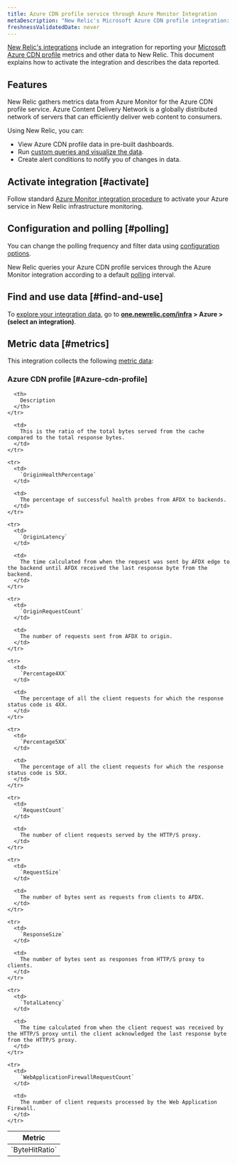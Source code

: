 ```yaml
---
title: Azure CDN profile service through Azure Monitor Integration
metaDescription: "New Relic's Microsoft Azure CDN profile integration: what data it reports and how to enable it."
freshnessValidatedDate: never
---
```


[New Relic's integrations](/docs/infrastructure/introduction-infra-monitoring) include an integration for reporting your [Microsoft Azure CDN profile](https://azure.microsoft.com/en-us/services/cdn/) metrics and other data to New Relic. This document explains how to activate the integration and describes the data reported.

## Features

New Relic gathers metrics data from Azure Monitor for the Azure CDN profile service. Azure Content Delivery Network is a globally distributed network of servers that can efficiently deliver web content to consumers.

Using New Relic, you can:

* View Azure CDN profile data in pre-built dashboards.
* Run [custom queries and visualize the data](/docs/infrastructure/integrations-getting-started/getting-started/use-integration-data-new-relic-insights).
* Create alert conditions to notify you of changes in data.

## Activate integration [#activate]

Follow standard [Azure Monitor integration procedure](/docs/infrastructure/microsoft-azure-integrations/azure-integrations-list/azure-monitor) to activate your Azure service in New Relic infrastructure monitoring.

## Configuration and polling [#polling]

You can change the polling frequency and filter data using [configuration options](/docs/infrastructure/microsoft-azure-integrations/azure-integrations-list/azure-monitor/#settings).

New Relic queries your Azure CDN profile services through the Azure Monitor integration according to a default [polling](/docs/infrastructure/microsoft-azure-integrations/azure-integrations-list/azure-monitor/#settings) interval.

## Find and use data [#find-and-use]

To [explore your integration data](/docs/infrastructure/integrations/find-use-infrastructure-integration-data), go to <DNT>**[one.newrelic.com/infra](https://one.newrelic.com/infra) > Azure > (select an integration)**</DNT>.

## Metric data [#metrics]

This integration collects the following [metric data](/docs/infrastructure/integrations-getting-started/getting-started/understand-integration-data-data-types#metric):

### Azure CDN profile [#Azure-cdn-profile]

<table>
  <thead>
    <tr>
      <th style={{ width: "300px" }}>
        Metric
      </th>

      <th>
        Description
      </th>
    </tr>
  </thead>

  <tbody>
    <tr>
      <td>
        `ByteHitRatio`
      </td>

      <td>
        This is the ratio of the total bytes served from the cache compared to the total response bytes.
      </td>
    </tr>

    <tr>
      <td>
        `OriginHealthPercentage`
      </td>

      <td>
        The percentage of successful health probes from AFDX to backends.
      </td>
    </tr>

    <tr>
      <td>
        `OriginLatency`
      </td>

      <td>
        The time calculated from when the request was sent by AFDX edge to the backend until AFDX received the last response byte from the backend.
      </td>
    </tr>

    <tr>
      <td>
        `OriginRequestCount`
      </td>

      <td>
        The number of requests sent from AFDX to origin.
      </td>
    </tr>

    <tr>
      <td>
        `Percentage4XX`
      </td>

      <td>
        The percentage of all the client requests for which the response status code is 4XX.
      </td>
    </tr>

    <tr>
      <td>
        `Percentage5XX`
      </td>

      <td>
        The percentage of all the client requests for which the response status code is 5XX.
      </td>
    </tr>

    <tr>
      <td>
        `RequestCount`
      </td>

      <td>
        The number of client requests served by the HTTP/S proxy.
      </td>
    </tr>

    <tr>
      <td>
        `RequestSize`
      </td>

      <td>
        The number of bytes sent as requests from clients to AFDX.
      </td>
    </tr>

    <tr>
      <td>
        `ResponseSize`
      </td>

      <td>
        The number of bytes sent as responses from HTTP/S proxy to clients.
      </td>
    </tr>

    <tr>
      <td>
        `TotalLatency`
      </td>

      <td>
        The time calculated from when the client request was received by the HTTP/S proxy until the client acknowledged the last response byte from the HTTP/S proxy.
      </td>
    </tr>

    <tr>
      <td>
        `WebApplicationFirewallRequestCount`
      </td>

      <td>
        The number of client requests processed by the Web Application Firewall.
      </td>
    </tr>
  </tbody>
</table>
